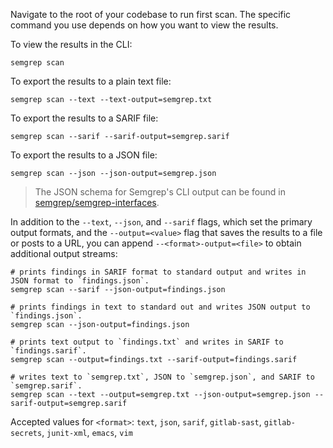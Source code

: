 Navigate to the root of your codebase to run first scan. The specific command you use depends on how you want to view the results.

To view the results in the CLI:

```console
semgrep scan
```

To export the results to a plain text file:

```console
semgrep scan --text --text-output=semgrep.txt
```

To export the results to a SARIF file:

```console
semgrep scan --sarif --sarif-output=semgrep.sarif
```

To export the results to a JSON file:

```console
semgrep scan --json --json-output=semgrep.json
```

> The JSON schema for Semgrep's CLI output can be found in [semgrep/semgrep-interfaces](https://github.com/semgrep/semgrep-interfaces/blob/main/semgrep_output_v1.jsonschema).

In addition to the `--text`, `--json`, and `--sarif` flags, which set the primary output formats, and the `--output=<value>` flag that saves the results to a file or posts to a URL, you can append `--<format>-output=<file>` to obtain additional output streams:

```console
# prints findings in SARIF format to standard output and writes in JSON format to `findings.json`.
semgrep scan --sarif --json-output=findings.json

# prints findings in text to standard out and writes JSON output to `findings.json`.
semgrep scan --json-output=findings.json

# prints text output to `findings.txt` and writes in SARIF to `findings.sarif`.
semgrep scan --output=findings.txt --sarif-output=findings.sarif

# writes text to `semgrep.txt`, JSON to `semgrep.json`, and SARIF to `semgrep.sarif`.
semgrep scan --text --output=semgrep.txt --json-output=semgrep.json --sarif-output=semgrep.sarif
```

Accepted values for `<format>`: `text`, `json`, `sarif`, `gitlab-sast`, `gitlab-secrets`, `junit-xml`, `emacs`, `vim`